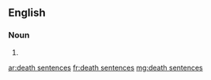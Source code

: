 ==English==

===Noun===
{{head|en|plural|head=[[death]] [[sentences]]}}

# {{plural of|death sentence|lang=en}}

[[ar:death sentences]]
[[fr:death sentences]]
[[mg:death sentences]]
